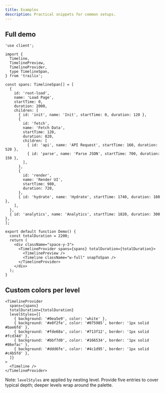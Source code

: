 ```yaml
---
title: Examples
description: Practical snippets for common setups.
---
```


## Full demo

```tsx
'use client';

import {
  Timeline,
  TimelinePreview,
  TimelineProvider,
  type TimelineSpan,
} from 'trailix';

const spans: TimelineSpan[] = [
  {
    id: 'root-load',
    name: 'Load Page',
    startTime: 0,
    duration: 2000,
    children: [
      { id: 'init', name: 'Init', startTime: 0, duration: 120 },
      {
        id: 'fetch',
        name: 'Fetch Data',
        startTime: 120,
        duration: 820,
        children: [
          { id: 'api', name: 'API Request', startTime: 160, duration: 520 },
          { id: 'parse', name: 'Parse JSON', startTime: 700, duration: 150 },
        ],
      },
      {
        id: 'render',
        name: 'Render UI',
        startTime: 980,
        duration: 720,
      },
      { id: 'hydrate', name: 'Hydrate', startTime: 1740, duration: 180 },
    ],
  },
  { id: 'analytics', name: 'Analytics', startTime: 1820, duration: 300 },
];

export default function Demo() {
  const totalDuration = 2200;
  return (
    <div className="space-y-3">
      <TimelineProvider spans={spans} totalDuration={totalDuration}>
        <TimelinePreview />
        <Timeline className="w-full" snapToSpan />
      </TimelineProvider>
    </div>
  );
}
```

## Custom colors per level

```tsx
<TimelineProvider
  spans={spans}
  totalDuration={totalDuration}
  levelStyles={[
    { background: '#0ea5e9', color: 'white' },
    { background: '#e0f2fe', color: '#075985', border: '1px solid #bae6fd' },
    { background: '#fde68a', color: '#713f12', border: '1px solid #fcd34d' },
    { background: '#bbf7d0', color: '#166534', border: '1px solid #86efac' },
    { background: '#ddd6fe', color: '#4c1d95', border: '1px solid #c4b5fd' },
  ]}
>
  <Timeline />
</TimelineProvider>
```

Note: `levelStyles` are applied by nesting level. Provide five entries to cover typical depth; deeper levels wrap around the palette.
